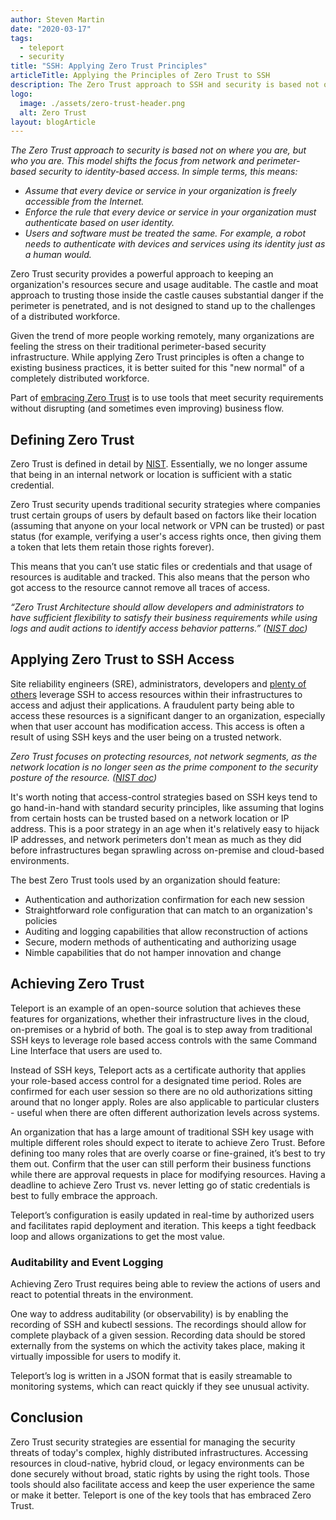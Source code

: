 ```yaml
---
author: Steven Martin
date: "2020-03-17"
tags:
  - teleport
  - security
title: "SSH: Applying Zero Trust Principles"
articleTitle: Applying the Principles of Zero Trust to SSH
description: The Zero Trust approach to SSH and security is based not on where you are, but who you are, making it possible to access resources in cloud-native, hybrid cloud, or legacy environments securely.
logo:
  image: ./assets/zero-trust-header.png
  alt: Zero Trust
layout: blogArticle
---
```



_The Zero Trust approach to security is based not on where you are, but who you are. This model shifts the focus from network and perimeter-based security to identity-based access. In simple terms, this means:_


*   _Assume that every device or service in your organization is freely accessible from the Internet._
*   _Enforce the rule that every device or service in your organization must authenticate based on user identity._
*   _Users and software must be treated the same. For example, a robot needs to authenticate with devices and services using its identity just as a human would._

Zero Trust security provides a powerful approach to keeping an organization's resources secure and usage auditable. The castle and moat approach to trusting those inside the castle causes substantial danger if the perimeter is penetrated, and is not designed to stand up to the challenges of a distributed workforce.

Given the trend of more people working remotely, many organizations are feeling the stress on their traditional perimeter-based security infrastructure. While applying Zero Trust principles is often a change to existing business practices, it is better suited for this "new normal" of a completely distributed workforce.

Part of [embracing Zero Trust](/workflow-api/) is to use tools that meet security requirements without disrupting (and sometimes even improving) business flow.


## Defining Zero Trust

Zero Trust is defined in detail by [NIST](https://nvlpubs.nist.gov/nistpubs/SpecialPublications/NIST.SP.800-207-draft2.pdf). Essentially, we no longer assume that being in an internal network or location is sufficient with a static credential.

Zero Trust security upends traditional security strategies where companies trust certain groups of users by default based on factors like their location (assuming that anyone on your local network or VPN can be trusted) or past status (for example, verifying a user's access rights once, then giving them a token that lets them retain those rights forever).

This means that you can’t use static files or credentials and that usage of resources is auditable and tracked. This also means that the person who got access to the resource cannot remove all traces of access.

_“Zero Trust Architecture should allow developers and administrators to have sufficient flexibility to satisfy their business requirements while using logs and audit actions to identify access behavior patterns.” ([NIST doc](https://nvlpubs.nist.gov/nistpubs/SpecialPublications/NIST.SP.800-207-draft2.pdf))_


## Applying Zero Trust to SSH Access

Site reliability engineers (SRE), administrators, developers and [plenty of others](/how-uber-netflix-facebook-do-ssh/) leverage SSH to access resources within their infrastructures to access and adjust their applications. A fraudulent party being able to access these resources is a significant danger to an organization, especially when that user account has modification access. This access is often a result of using SSH keys and the user being on a trusted network.

_Zero Trust focuses on protecting resources, not network segments, as the network location is no longer seen as the prime component to the security posture of the resource. ([NIST doc](https://nvlpubs.nist.gov/nistpubs/SpecialPublications/NIST.SP.800-207-draft2.pdf))_

It's worth noting that access-control strategies based on SSH keys tend to go hand-in-hand with standard security principles, like assuming that logins from certain hosts can be trusted based on a network location or IP address. This is a poor strategy in an age when it's relatively easy to hijack IP addresses, and network perimeters don't mean as much as they did before infrastructures began sprawling across on-premise and cloud-based environments.

The best Zero Trust tools used by an organization should feature:


*   Authentication and authorization confirmation for each new session
*   Straightforward role configuration that can match to an organization's policies
*   Auditing and logging capabilities that allow reconstruction of actions
*   Secure, modern methods of authenticating and authorizing usage
*   Nimble capabilities that do not hamper innovation and change


## Achieving Zero Trust

Teleport is an example of an open-source solution that achieves these features for organizations, whether their infrastructure lives in the cloud, on-premises or a hybrid of both. The goal is to step away from traditional SSH keys to leverage role based access controls with the same Command Line Interface that users are used to.


<BlogImage alt="Zero trust diagram" src="./assets/zero-trust-diagram.png" width="100%"/>


Instead of SSH keys, Teleport acts as a certificate authority that applies your role-based access control for a designated time period. Roles are confirmed for each user session so there are no old authorizations sitting around that no longer apply. Roles are also applicable to particular clusters - useful when there are often different authorization levels across systems.

An organization that has a large amount of traditional SSH key usage with multiple different roles should expect to iterate to achieve Zero Trust. Before defining too many roles that are overly coarse or fine-grained, it’s best to try them out. Confirm that the user can still perform their business functions while there are approval requests in place for modifying resources.  Having a deadline to achieve Zero Trust vs. never letting go of static credentials is best to fully embrace the approach.

Teleport’s configuration is easily updated in real-time by authorized users and facilitates rapid deployment and iteration. This keeps a tight feedback loop and allows organizations to get the most value.

<EmailSubscribeViolet />

### Auditability and Event Logging

Achieving Zero Trust requires being able to review the actions of users and react to potential threats in the environment.

One way to address auditability (or observability) is by enabling the recording of SSH and kubectl sessions. The recordings should allow for complete playback of a given session. Recording data should be stored externally from the systems on which the activity takes place, making it virtually impossible for users to modify it.

Teleport’s log is written in a JSON format that is easily streamable to monitoring systems, which can react quickly if they see unusual activity.


## Conclusion

Zero Trust security strategies are essential for managing the security threats of today's complex, highly distributed infrastructures. Accessing resources in cloud-native, hybrid cloud, or legacy environments can be done securely without broad, static rights by using the right tools. Those tools should also facilitate access and keep the user experience the same or make it better. Teleport is one of the key tools that has embraced Zero Trust.
